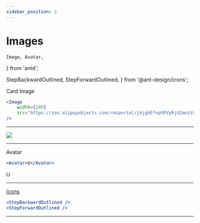```yaml
---
sidebar_position: 2
---
```


# Images

    Image, Avatar,
} from 'antd';

  StepBackwardOutlined,
  StepForwardOutlined,
} from '@ant-design/icons';

Card Image

```jsx
<Image
    width={200}
    src="https://zos.alipayobjects.com/rmsportal/jkjgkEfvpUPVyRjUImniVslZfWPnJuuZ.png"
/>
```

---

<Image
    width={200}
    src="https://zos.alipayobjects.com/rmsportal/jkjgkEfvpUPVyRjUImniVslZfWPnJuuZ.png"
/>

---

Avatar 

```jsx
<Avatar>U</Avatar>
```

<Avatar>U</Avatar>

---

[Icons](https://ant.design/components/icon/)

```jsx
<StepBackwardOutlined />
<StepForwardOutlined />
```

<StepBackwardOutlined />

<StepForwardOutlined />

---